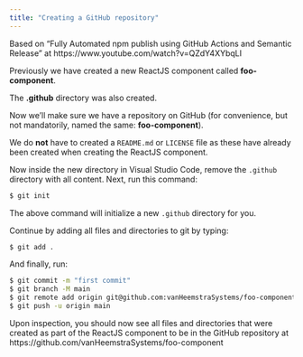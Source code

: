 ```yaml
---
title: "Creating a GitHub repository"
---
```


Based on "Fully Automated npm publish using GitHub Actions and Semantic Release" at https://www.youtube.com/watch?v=QZdY4XYbqLI

Previously we have created a new ReactJS component called **foo-component**.

The **.github** directory was also created. 

Now we'll make sure we have a repository on GitHub (for convenience, but not mandatorily, named the same: **foo-component**).

We do **not** have to created a ```README.md``` or ```LICENSE``` file as these have already been created when creating the ReactJS component.

Now inside the new directory in Visual Studio Code, remove the ```.github``` directory with all content. Next, run this command:

``` .sh
$ git init
```

The above command will initialize a new ```.github``` directory for you.

Continue by adding all files and directories to git by typing:

``` .sh
$ git add .
```

And finally, run:

``` .sh
$ git commit -m "first commit"
$ git branch -M main
$ git remote add origin git@github.com:vanHeemstraSystems/foo-component.git
$ git push -u origin main
```

Upon inspection, you should now see all files and directories that were created as part of the ReactJS component to be in the GitHub repository at https://github.com/vanHeemstraSystems/foo-component


